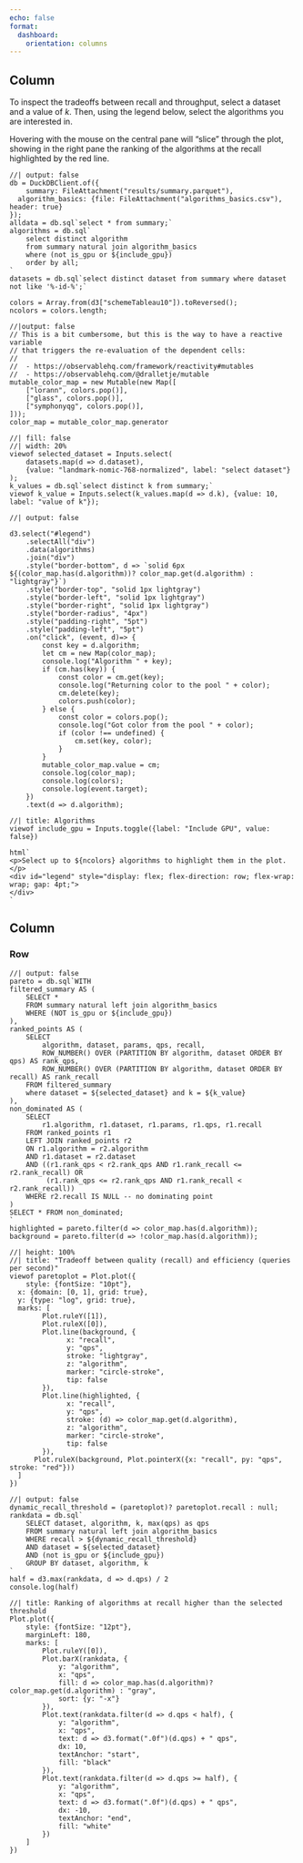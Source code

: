 ```yaml
---
echo: false
format:
  dashboard:
    orientation: columns
---
```


## Column {width=20%}

:::{.card .fill}
To inspect the tradeoffs between recall and throughput, select a dataset and a value of $k$.
Then, using the legend below, select the algorithms you are interested in.

Hovering with the mouse on the central pane will "slice" through the plot, showing in the right pane
the ranking of the algorithms at the recall highlighted by the red line.
:::

```ojs
//| output: false
db = DuckDBClient.of({
	summary: FileAttachment("results/summary.parquet"),
  algorithm_basics: {file: FileAttachment("algorithms_basics.csv"), header: true}
});
alldata = db.sql`select * from summary;`
algorithms = db.sql`
	select distinct algorithm
	from summary natural join algorithm_basics
	where (not is_gpu or ${include_gpu})
	order by all;
`
datasets = db.sql`select distinct dataset from summary where dataset not like '%-id-%';`

colors = Array.from(d3["schemeTableau10"]).toReversed();
ncolors = colors.length;
```

```ojs
//|output: false
// This is a bit cumbersome, but this is the way to have a reactive variable
// that triggers the re-evaluation of the dependent cells:
//
//  - https://observablehq.com/framework/reactivity#mutables
//  - https://observablehq.com/@dralletje/mutable
mutable_color_map = new Mutable(new Map([
	["lorann", colors.pop()],
	["glass", colors.pop()],
	["symphonyqg", colors.pop()],
]));
color_map = mutable_color_map.generator
```

```ojs
//| fill: false
//| width: 20%
viewof selected_dataset = Inputs.select(
	datasets.map(d => d.dataset),
	{value: "landmark-nomic-768-normalized", label: "select dataset"}
);
k_values = db.sql`select distinct k from summary;`
viewof k_value = Inputs.select(k_values.map(d => d.k), {value: 10, label: "value of k"});
```

```ojs
//| output: false

d3.select("#legend")
	.selectAll("div")
	.data(algorithms)
	.join("div")
	.style("border-bottom", d => `solid 6px ${(color_map.has(d.algorithm))? color_map.get(d.algorithm) : "lightgray"}`)
	.style("border-top", "solid 1px lightgray")
	.style("border-left", "solid 1px lightgray")
	.style("border-right", "solid 1px lightgray")
	.style("border-radius", "4px")
	.style("padding-right", "5pt")
	.style("padding-left", "5pt")
	.on("click", (event, d)=> {
		const key = d.algorithm;
		let cm = new Map(color_map);
		console.log("Algorithm " + key);
		if (cm.has(key)) {
			const color = cm.get(key);
			console.log("Returning color to the pool " + color);
			cm.delete(key);
			colors.push(color);
		} else {
			const color = colors.pop();
			console.log("Got color from the pool " + color);
			if (color !== undefined) {
				cm.set(key, color);
			}
		}
		mutable_color_map.value = cm;
		console.log(color_map);
		console.log(colors);
		console.log(event.target);
	})
	.text(d => d.algorithm);
```

```ojs
//| title: Algorithms
viewof include_gpu = Inputs.toggle({label: "Include GPU", value: false})

html`
<p>Select up to ${ncolors} algorithms to highlight them in the plot.</p>
<div id="legend" style="display: flex; flex-direction: row; flex-wrap: wrap; gap: 4pt;">
</div>
`
```

## Column

### Row

```ojs
//| output: false
pareto = db.sql`WITH
filtered_summary AS (
	SELECT *
	FROM summary natural left join algorithm_basics
	WHERE (NOT is_gpu or ${include_gpu})
),
ranked_points AS (
	SELECT
		algorithm, dataset, params, qps, recall,
		ROW_NUMBER() OVER (PARTITION BY algorithm, dataset ORDER BY qps) AS rank_qps,
		ROW_NUMBER() OVER (PARTITION BY algorithm, dataset ORDER BY recall) AS rank_recall
	FROM filtered_summary
	where dataset = ${selected_dataset} and k = ${k_value}
),
non_dominated AS (
	SELECT
		r1.algorithm, r1.dataset, r1.params, r1.qps, r1.recall
	FROM ranked_points r1
	LEFT JOIN ranked_points r2
	ON r1.algorithm = r2.algorithm
	AND r1.dataset = r2.dataset
	AND ((r1.rank_qps < r2.rank_qps AND r1.rank_recall <= r2.rank_recall) OR
		 (r1.rank_qps <= r2.rank_qps AND r1.rank_recall < r2.rank_recall))
	WHERE r2.recall IS NULL -- no dominating point
)
SELECT * FROM non_dominated;
`
highlighted = pareto.filter(d => color_map.has(d.algorithm));
background = pareto.filter(d => !color_map.has(d.algorithm));
```

```ojs
//| height: 100%
//| title: "Tradeoff between quality (recall) and efficiency (queries per second)"
viewof paretoplot = Plot.plot({
	style: {fontSize: "10pt"},
  x: {domain: [0, 1], grid: true},
  y: {type: "log", grid: true},
  marks: [
		Plot.ruleY([1]),
		Plot.ruleX([0]),
		Plot.line(background, {
			  x: "recall",
			  y: "qps",
			  stroke: "lightgray",
			  z: "algorithm",
			  marker: "circle-stroke",
			  tip: false
	    }),
		Plot.line(highlighted, {
			  x: "recall",
			  y: "qps",
			  stroke: (d) => color_map.get(d.algorithm),
			  z: "algorithm",
			  marker: "circle-stroke",
			  tip: false
	    }),
	  Plot.ruleX(background, Plot.pointerX({x: "recall", py: "qps", stroke: "red"}))
  ]
})
```

```ojs
//| output: false
dynamic_recall_threshold = (paretoplot)? paretoplot.recall : null;
rankdata = db.sql`
	SELECT dataset, algorithm, k, max(qps) as qps
	FROM summary natural left join algorithm_basics
	WHERE recall > ${dynamic_recall_threshold}
	AND dataset = ${selected_dataset}
	AND (not is_gpu or ${include_gpu}) 
	GROUP BY dataset, algorithm, k
`
half = d3.max(rankdata, d => d.qps) / 2
console.log(half)
```

```ojs
//| title: Ranking of algorithms at recall higher than the selected threshold
Plot.plot({
	style: {fontSize: "12pt"},
	marginLeft: 180,
	marks: [
		Plot.ruleY([0]),
		Plot.barX(rankdata, {
			y: "algorithm",
			x: "qps",
			fill: d => color_map.has(d.algorithm)? color_map.get(d.algorithm) : "gray",
			sort: {y: "-x"}
		}),
		Plot.text(rankdata.filter(d => d.qps < half), {
			y: "algorithm",
			x: "qps",
			text: d => d3.format(".0f")(d.qps) + " qps",
			dx: 10,
			textAnchor: "start",
			fill: "black"
		}),
		Plot.text(rankdata.filter(d => d.qps >= half), {
			y: "algorithm",
			x: "qps",
			text: d => d3.format(".0f")(d.qps) + " qps",
			dx: -10,
			textAnchor: "end",
			fill: "white"
		})
	]
})
```
